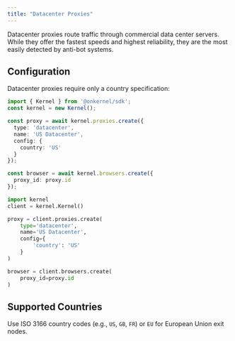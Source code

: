 ```yaml
---
title: "Datacenter Proxies"
---
```


Datacenter proxies route traffic through commercial data center servers. While they offer the fastest speeds and highest reliability, they are the most easily detected by anti-bot systems.

## Configuration

Datacenter proxies require only a country specification:

<CodeGroup>

```typescript Typescript/Javascript
import { Kernel } from '@onkernel/sdk';
const kernel = new Kernel();

const proxy = await kernel.proxies.create({
  type: 'datacenter',
  name: 'US Datacenter',
  config: {
    country: 'US'
  }
});

const browser = await kernel.browsers.create({
  proxy_id: proxy.id
});
```

```Python Python
import kernel
client = kernel.Kernel()

proxy = client.proxies.create(
    type='datacenter',
    name='US Datacenter',
    config={
        'country': 'US'
    }
)

browser = client.browsers.create(
    proxy_id=proxy.id
)
```

</CodeGroup>

## Supported Countries

Use ISO 3166 country codes (e.g., `US`, `GB`, `FR`) or `EU` for European Union exit nodes.